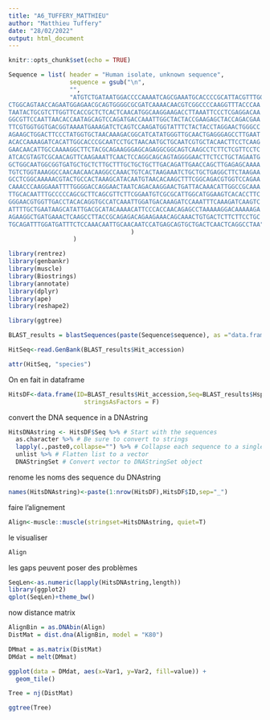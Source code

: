 ```yaml
---
title: "A6_TUFFERY_MATTHIEU"
author: "Matthieu Tuffery"
date: "28/02/2022"
output: html_document
---
```


```r
knitr::opts_chunk$set(echo = TRUE)
```

```r
Sequence = list( header = "Human isolate, unknown sequence", 
                 sequence = gsub("\n",
                 "",
                 "ATGTCTGATAATGGACCCCAAAATCAGCGAAATGCACCCCGCATTACGTTTGGTGGACCCTCAGATTCAA
CTGGCAGTAACCAGAATGGAGAACGCAGTGGGGCGCGATCAAAACAACGTCGGCCCCAAGGTTTACCCAA
TAATACTGCGTCTTGGTTCACCGCTCTCACTCAACATGGCAAGGAAGACCTTAAATTCCCTCGAGGACAA
GGCGTTCCAATTAACACCAATAGCAGTCCAGATGACCAAATTGGCTACTACCGAAGAGCTACCAGACGAA
TTCGTGGTGGTGACGGTAAAATGAAAGATCTCAGTCCAAGATGGTATTTCTACTACCTAGGAACTGGGCC
AGAAGCTGGACTTCCCTATGGTGCTAACAAAGACGGCATCATATGGGTTGCAACTGAGGGAGCCTTGAAT
ACACCAAAAGATCACATTGGCACCCGCAATCCTGCTAACAATGCTGCAATCGTGCTACAACTTCCTCAAG
GAACAACATTGCCAAAAGGCTTCTACGCAGAAGGGAGCAGAGGCGGCAGTCAAGCCTCTTCTCGTTCCTC
ATCACGTAGTCGCAACAGTTCAAGAAATTCAACTCCAGGCAGCAGTAGGGGAACTTCTCCTGCTAGAATG
GCTGGCAATGGCGGTGATGCTGCTCTTGCTTTGCTGCTGCTTGACAGATTGAACCAGCTTGAGAGCAAAA
TGTCTGGTAAAGGCCAACAACAACAAGGCCAAACTGTCACTAAGAAATCTGCTGCTGAGGCTTCTAAGAA
GCCTCGGCAAAAACGTACTGCCACTAAAGCATACAATGTAACACAAGCTTTCGGCAGACGTGGTCCAGAA
CAAACCCAAGGAAATTTTGGGGACCAGGAACTAATCAGACAAGGAACTGATTACAAACATTGGCCGCAAA
TTGCACAATTTGCCCCCAGCGCTTCAGCGTTCTTCGGAATGTCGCGCATTGGCATGGAAGTCACACCTTC
GGGAACGTGGTTGACCTACACAGGTGCCATCAAATTGGATGACAAAGATCCAAATTTCAAAGATCAAGTC
ATTTTGCTGAATAAGCATATTGACGCATACAAAACATTCCCACCAACAGAGCCTAAAAAGGACAAAAAGA
AGAAGGCTGATGAAACTCAAGCCTTACCGCAGAGACAGAAGAAACAGCAAACTGTGACTCTTCTTCCTGC
TGCAGATTTGGATGATTTCTCCAAACAATTGCAACAATCCATGAGCAGTGCTGACTCAACTCAGGCCTAA"
                                  )
                  )
```

```r
library(rentrez)
library(genbankr)
library(muscle)
library(Biostrings)
library(annotate)
library(dplyr)
library(ape)
library(reshape2)
```
```r
library(ggtree)
```




```r
BLAST_results = blastSequences(paste(Sequence$sequence), as ="data.frame", hitListSize = 8, timeout = 600)

HitSeq<-read.GenBank(BLAST_results$Hit_accession)

attr(HitSeq, "species")
```
On en fait in dataframe

```r
HitsDF<-data.frame(ID=BLAST_results$Hit_accession,Seq=BLAST_results$Hsp_hseq,
                     stringsAsFactors = F)
```

convert the DNA sequence in a DNAstring

```r
HitsDNAstring <- HitsDF$Seq %>% # Start with the sequences
  as.character %>% # Be sure to convert to strings
  lapply(.,paste0,collapse="") %>% # Collapse each sequence to a single string
  unlist %>% # Flatten list to a vector
  DNAStringSet # Convert vector to DNAStringSet object
```

renome les noms des sequence du DNAstring
```r
names(HitsDNAstring)<-paste(1:nrow(HitsDF),HitsDF$ID,sep="_")

```


faire l'alignement
```r
Align<-muscle::muscle(stringset=HitsDNAstring, quiet=T)
```
le visualiser
```r
Align
```

les gaps peuvent poser des problèmes
```r
SeqLen<-as.numeric(lapply(HitsDNAstring,length))
library(ggplot2)
qplot(SeqLen)+theme_bw()
```

now distance matrix

```r
AlignBin = as.DNAbin(Align)
DistMat = dist.dna(AlignBin, model = "K80")
```

```r
DMmat = as.matrix(DistMat)
DMdat = melt(DMmat)
```

```r
ggplot(data = DMdat, aes(x=Var1, y=Var2, fill=value)) + 
  geom_tile()
```

```r
Tree = nj(DistMat)

ggtree(Tree)
```



